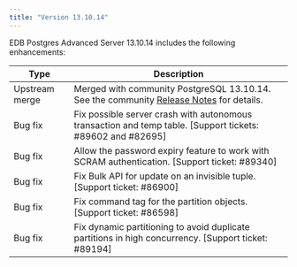 ```yaml
---
title: "Version 13.10.14"
---
```


EDB Postgres Advanced Server 13.10.14 includes the following enhancements:

| Type           | Description                                                                                                                          | 
| -------------- | -------------------------------------------------------------------------------------------------------------------------------------| 
| Upstream merge | Merged with community PostgreSQL 13.10.14. See the community [Release Notes](https://www.postgresql.org/docs/release/13.10/) for details.   |  
| Bug fix        | Fix possible server crash with autonomous transaction and temp table. [Support tickets: #89602 and #82695]| 
| Bug fix        | Allow the password expiry feature to work with SCRAM authentication. [Support ticket: #89340]   | 
| Bug fix        | Fix Bulk API for update on an invisible tuple. [Support ticket: #86900] |
| Bug fix        | Fix command tag for the partition objects. [Support ticket: #86598] |
| Bug fix        | Fix dynamic partitioning to avoid duplicate partitions in high concurrency. [Support ticket: #89194] |